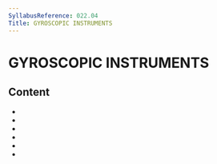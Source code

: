 ```yaml
---
SyllabusReference: 022.04
Title: GYROSCOPIC INSTRUMENTS
---
```


# GYROSCOPIC INSTRUMENTS

## Content

- <Link href="022.04.01" />
- <Link href="022.04.02" />
- <Link href="022.04.03" />
- <Link href="022.04.04" />
- <Link href="022.04.05" />
- <Link href="022.04.06" />
